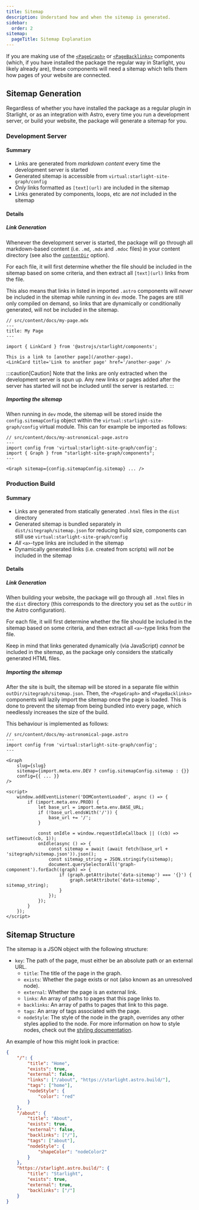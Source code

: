 ```yaml
---
title: Sitemap
description: Understand how and when the sitemap is generated.
sidebar:
  order: 2
sitemap:
  pageTitle: Sitemap Explanation
---
```


If you are making use of the [`<PageGraph>`](/starlight-site-graph/components/pagegraph) or [`<PageBacklinks>`](/starlight-site-graph/components/pagebacklinks) components
(which, if you have installed the package the regular way in Starlight, you likely already are),
these components will need a sitemap which tells them how pages of your website are connected.

## Sitemap Generation

Regardless of whether you have installed the package as a regular plugin in Starlight, or as an integration with Astro,
every time you run a development server, or build your website, the package will generate a sitemap for you.


### Development Server

#### Summary
- Links are generated from *markdown content* every time the development server is started
- Generated sitemap is accessible from `virtual:starlight-site-graph/config`
- *Only* links formatted as `[text](url)` are included in the sitemap
- Links generated by components, loops, etc are _not_ included in the sitemap

#### Details
##### Link Generation

Whenever the development server is started, the package will
go through all markdown-based content (i.e. `.md`, `.mdx` and `.mdoc` files) in your content directory
(see also the [`contentDir`](/starlight-site-graph/configuration/sitemap/inclusion/#content-root) option).

For each file, it will first determine whether the file should be included in the sitemap based on some criteria,
and then extract all `[text](url)` links from the file.

This also means that links in listed in imported `.astro` components will _never_ be included in the sitemap while running in `dev` mode.
The pages are still only compiled on demand, so links that are dynamically or conditionally generated, will not be included in the sitemap.

```mdx ins="[another page](/another-page)" del="<LinkCard title='Link to another page' href='/another-page' />"
// src/content/docs/my-page.mdx
---
title: My Page
---

import { LinkCard } from '@astrojs/starlight/components';

This is a link to [another page](/another-page).
<LinkCard title='Link to another page' href='/another-page' />

```

:::caution[Caution]
Note that the links are only extracted when the development server is spun up.
Any new links or pages added after the server has started will not be included until the server is restarted.
:::


##### Importing the sitemap

When running in `dev` mode, the sitemap will be stored inside the `config.sitemapConfig` object within
the `virtual:starlight-site-graph/config` virtual module. This can for example be imported as follows:

```astro
// src/content/docs/my-astronomical-page.astro
---
import config from 'virtual:starlight-site-graph/config';
import { Graph } from "starlight-site-graph/components";
---

<Graph sitemap={config.sitemapConfig.sitemap} ... />
```

### Production Build

#### Summary
- Links are generated from statically generated `.html` files in the `dist` directory
- Generated sitemap is bundled separately in `dist/sitegraph/sitemap.json` for reducing build size, components can still use `virtual:starlight-site-graph/config`
- _All_ `<a>`-type links are included in the sitemap
- Dynamically generated links (i.e. created from scripts) will _not_ be included in the sitemap

#### Details
##### Link Generation

When building your website, the package will go through all `.html` files in the `dist` directory
(this corresponds to the directory you set as the `outDir` in the Astro configuration).

For each file, it will first determine whether the file should be included in the sitemap based on some criteria,
and then extract all `<a>`-type links from the file.

Keep in mind that links generated dynamically (via JavaScript) _cannot_ be included in the sitemap,
as the package only considers the statically generated HTML files.

##### Importing the sitemap

After the site is built, the sitemap will be stored in a separate file within `outDir/sitegraph/sitemap.json`.
Then, the `<PageGraph>` and `<PageBacklinks>` components will lazily import the sitemap once the page is loaded.
This is done to prevent the sitemap from being bundled into every page, which needlessly increases the size of the build.

This behaviour is implemented as follows:

```astro
// src/content/docs/my-astronomical-page.astro
---
import config from 'virtual:starlight-site-graph/config';
---

<Graph
	slug={slug}
	sitemap={import.meta.env.DEV ? config.sitemapConfig.sitemap : {}}
	config={{ ... }}
/>

<script>
    window.addEventListener('DOMContentLoaded', async () => {
        if (import.meta.env.PROD) {
            let base_url = import.meta.env.BASE_URL;
            if (!base_url.endsWith('/')) {
                base_url += '/';
            }

            const onIdle = window.requestIdleCallback || ((cb) => setTimeout(cb, 1));
            onIdle(async () => {
                const sitemap = await (await fetch(base_url + 'sitegraph/sitemap.json')).json();
                const sitemap_string = JSON.stringify(sitemap);
                document.querySelectorAll('graph-component').forEach((graph) => {
                    if (graph.getAttribute('data-sitemap') === '{}') {
                        graph.setAttribute('data-sitemap', sitemap_string);
                    }
                });
            });
        }
    });
</script>
```


## Sitemap Structure

The sitemap is a JSON object with the following structure:
- `key`: The path of the page, must either be an absolute path or an external URL.
	- `title`: The title of the page in the graph.<br/>
	- `exists`: Whether the page exists or not (also known as an unresolved node).
	- `external`: Whether the page is an external link.<br/>
	- `links`: An array of paths to pages that this page links to.
	- `backlinks`: An array of paths to pages that link to this page.
	- `tags`: An array of tags associated with the page.<br/>
	- `nodeStyle`: The style of the node in the graph, overrides any other styles applied to the node. For more information on how to style nodes, check out the [styling documentation](/starlight-site-graph/configuration/graph/nodestyle).

An example of how this might look in practice:

```json
{
	"/": {
		"title": "Home",
		"exists": true,
		"external": false,
		"links": ["/about", "https://starlight.astro.build/"],
		"tags": ["home"],
		"nodeStyle": {
			"color": "red"
		}
	},
	"/about": {
		"title": "About",
		"exists": true,
		"external": false,
		"backlinks": ["/"],
		"tags": ["about"],
		"nodeStyle": {
			"shapeColor": "nodeColor2"
		}
	},
	"https://starlight.astro.build/": {
		"title": "Starlight",
		"exists": true,
		"external": true,
		"backlinks": ["/"]
	}
}
```
